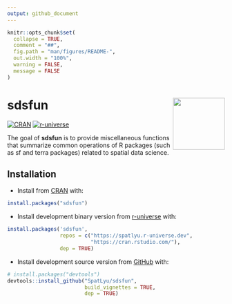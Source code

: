 ```yaml
---
output: github_document
---
```


<!-- README.md is generated from README.Rmd. Please edit that file -->

```r
knitr::opts_chunk$set(
  collapse = TRUE,
  comment = "##",
  fig.path = "man/figures/README-",
  out.width = "100%",
  warning = FALSE,
  message = FALSE
)
```

# sdsfun <img src="man/figures/logo.png" align="right" height="120"/>

<!-- badges: start -->
[![CRAN](https://www.r-pkg.org/badges/version/sdsfun)](https://CRAN.R-project.org/package=sdsfun) 
[![r-universe](https://spatlyu.r-universe.dev/badges/sdsfun)](https://spatlyu.r-universe.dev/sdsfun)
<!-- badges: end -->

The goal of **sdsfun** is to provide miscellaneous functions that summarize common operations of R packages (such as sf and terra packages) related to spatial data science.

## Installation

- Install from [CRAN](https://CRAN.R-project.org/package=sdsfun) with:

``` r
install.packages("sdsfun")
```

- Install development binary version from [r-universe](https://spatlyu.r-universe.dev/sdsfun) with:

``` r
install.packages('sdsfun',
                 repos = c("https://spatlyu.r-universe.dev",
                           "https://cran.rstudio.com/"),
                 dep = TRUE)
```

- Install development source version from [GitHub](https://github.com/SpatLyu/sdsfun) with:

``` r
# install.packages("devtools")
devtools::install_github("SpatLyu/sdsfun",
                         build_vignettes = TRUE,
                         dep = TRUE)
```

